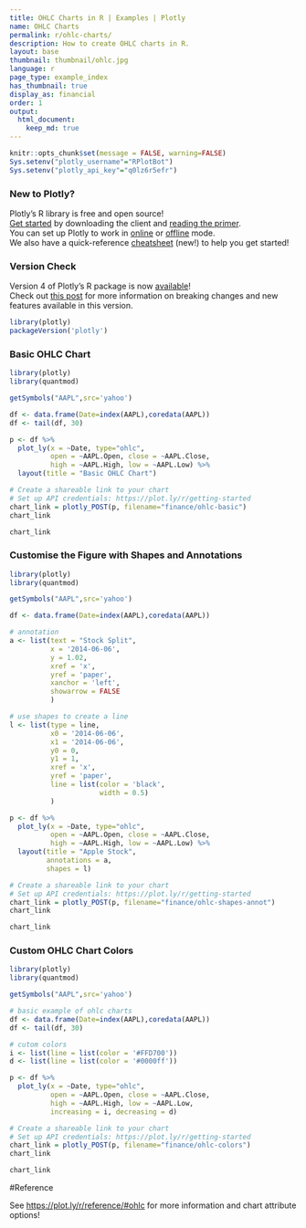 ```yaml
---
title: OHLC Charts in R | Examples | Plotly
name: OHLC Charts
permalink: r/ohlc-charts/
description: How to create OHLC charts in R.
layout: base
thumbnail: thumbnail/ohlc.jpg
language: r
page_type: example_index
has_thumbnail: true
display_as: financial
order: 1
output:
  html_document:
    keep_md: true
---
```


```r
knitr::opts_chunk$set(message = FALSE, warning=FALSE)
Sys.setenv("plotly_username"="RPlotBot")
Sys.setenv("plotly_api_key"="q0lz6r5efr")
```

### New to Plotly?

Plotly's R library is free and open source!<br>
[Get started](https://plot.ly/r/getting-started/) by downloading the client and [reading the primer](https://plot.ly/r/getting-started/).<br>
You can set up Plotly to work in [online](https://plot.ly/r/getting-started/#hosting-graphs-in-your-online-plotly-account) or [offline](https://plot.ly/r/offline/) mode.<br>
We also have a quick-reference [cheatsheet](https://images.plot.ly/plotly-documentation/images/r_cheat_sheet.pdf) (new!) to help you get started!

### Version Check

Version 4 of Plotly's R package is now [available](https://plot.ly/r/getting-started/#installation)!<br>
Check out [this post](http://moderndata.plot.ly/upgrading-to-plotly-4-0-and-above/) for more information on breaking changes and new features available in this version.
```r
library(plotly)
packageVersion('plotly')
```

### Basic OHLC Chart

```r
library(plotly)
library(quantmod)

getSymbols("AAPL",src='yahoo')

df <- data.frame(Date=index(AAPL),coredata(AAPL))
df <- tail(df, 30) 

p <- df %>%
  plot_ly(x = ~Date, type="ohlc", 
          open = ~AAPL.Open, close = ~AAPL.Close, 
          high = ~AAPL.High, low = ~AAPL.Low) %>%
  layout(title = "Basic OHLC Chart")

# Create a shareable link to your chart
# Set up API credentials: https://plot.ly/r/getting-started
chart_link = plotly_POST(p, filename="finance/ohlc-basic")
chart_link
```

```r
chart_link
```

### Customise the Figure with Shapes and Annotations

```r
library(plotly)
library(quantmod)

getSymbols("AAPL",src='yahoo')

df <- data.frame(Date=index(AAPL),coredata(AAPL))

# annotation
a <- list(text = "Stock Split",
          x = '2014-06-06',
          y = 1.02,
          xref = 'x',
          yref = 'paper',
          xanchor = 'left',
          showarrow = FALSE
          )

# use shapes to create a line
l <- list(type = line,
          x0 = '2014-06-06',
          x1 = '2014-06-06',
          y0 = 0,
          y1 = 1,
          xref = 'x',
          yref = 'paper',
          line = list(color = 'black',
                      width = 0.5)
          )

p <- df %>%
  plot_ly(x = ~Date, type="ohlc", 
          open = ~AAPL.Open, close = ~AAPL.Close, 
          high = ~AAPL.High, low = ~AAPL.Low) %>%
  layout(title = "Apple Stock", 
         annotations = a,
         shapes = l)

# Create a shareable link to your chart
# Set up API credentials: https://plot.ly/r/getting-started
chart_link = plotly_POST(p, filename="finance/ohlc-shapes-annot")
chart_link
```

```r
chart_link
```

### Custom OHLC Chart Colors

```r
library(plotly)
library(quantmod)

getSymbols("AAPL",src='yahoo')

# basic example of ohlc charts
df <- data.frame(Date=index(AAPL),coredata(AAPL))
df <- tail(df, 30) 

# cutom colors
i <- list(line = list(color = '#FFD700'))
d <- list(line = list(color = '#0000ff'))

p <- df %>%
  plot_ly(x = ~Date, type="ohlc", 
          open = ~AAPL.Open, close = ~AAPL.Close, 
          high = ~AAPL.High, low = ~AAPL.Low,
          increasing = i, decreasing = d)

# Create a shareable link to your chart
# Set up API credentials: https://plot.ly/r/getting-started
chart_link = plotly_POST(p, filename="finance/ohlc-colors")
chart_link
```

```r
chart_link
```

#Reference

See [https://plot.ly/r/reference/#ohlc](https://plot.ly/r/reference/#ohlc) for more information and chart attribute options!